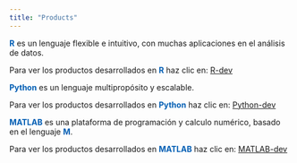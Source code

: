```yaml
---
title: "Products"
---
```


::: {.grid}

::: {.g-col-4}
[**R**]{style="color: #045FB4;"} es un lenguaje flexible e intuitivo, con muchas aplicaciones en el análisis de datos.

Para ver los productos desarrollados en [**R**]{style="color: #045FB4;"} haz clic en: [R-dev](/data/products/R.qmd)

:::

::: {.g-col-4}
[**Python**]{style="color: #045FB4;"} es un lenguaje multipropósito y escalable.

Para ver los productos desarrollados en [**Python**]{style="color: #045FB4;"} haz clic en: [Python-dev](/data/products/python.qmd)

:::


::: {.g-col-4} 
[**MATLAB**]{style="color: #045FB4;"} es una plataforma de programación y calculo numérico, basado en el lenguaje [**M**]{style="color: #045FB4;"}.

Para ver los productos desarrollados en [**MATLAB**]{style="color: #045FB4;"} haz clic en: [MATLAB-dev](/data/products/matlab.qmd)

:::

:::












